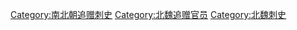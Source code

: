 [[Category:南北朝追赠刺史|Category:南北朝追赠刺史]]
[[Category:北魏追赠官员|Category:北魏追赠官员]]
[[Category:北魏刺史|Category:北魏刺史]]